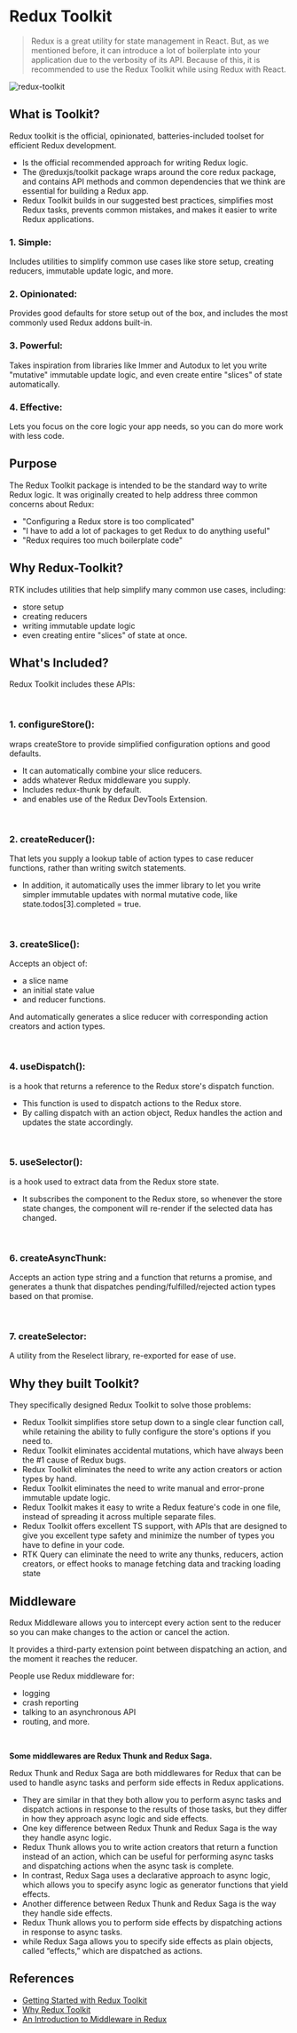 # Redux Toolkit

> Redux is a great utility for state management in React. But, as we mentioned before, it can introduce a lot of boilerplate into your application due to the verbosity of its API. Because of this, it is recommended to use the Redux Toolkit while using Redux with React.

![redux-toolkit](/redux-toolkit.png)

## What is Toolkit?

Redux toolkit is the official, opinionated, batteries-included toolset for efficient Redux development.

-   Is the official recommended approach for writing Redux logic.
-   The @reduxjs/toolkit package wraps around the core redux package, and contains API methods and common dependencies that we think are essential for building a Redux app.
-   Redux Toolkit builds in our suggested best practices, simplifies most Redux tasks, prevents common mistakes, and makes it easier to write Redux applications.

### 1. Simple:

Includes utilities to simplify common use cases like store setup, creating reducers, immutable update logic, and more.

### 2. Opinionated:

Provides good defaults for store setup out of the box, and includes the most commonly used Redux addons built-in.

### 3. Powerful:

Takes inspiration from libraries like Immer and Autodux to let you write "mutative" immutable update logic, and even create entire "slices" of state automatically.

### 4. Effective:

Lets you focus on the core logic your app needs, so you can do more work with less code.

## Purpose

The Redux Toolkit package is intended to be the standard way to write Redux logic. It was originally created to help address three common concerns about Redux:

-   "Configuring a Redux store is too complicated"
-   "I have to add a lot of packages to get Redux to do anything useful"
-   "Redux requires too much boilerplate code"

## Why Redux-Toolkit?

RTK includes utilities that help simplify many common use cases, including:

-   store setup
-   creating reducers
-   writing immutable update logic
-   even creating entire "slices" of state at once.

## What's Included?

Redux Toolkit includes these APIs:

<br />

### 1. configureStore():

wraps createStore to provide simplified configuration options and good defaults.

-   It can automatically combine your slice reducers.
-   adds whatever Redux middleware you supply.
-   Includes redux-thunk by default.
-   and enables use of the Redux DevTools Extension.

<br />

### 2. createReducer():

That lets you supply a lookup table of action types to case reducer functions, rather than writing switch statements.

-   In addition, it automatically uses the immer library to let you write simpler immutable updates with normal mutative code, like state.todos[3].completed = true.

<br />

### 3. createSlice():

Accepts an object of:

-   a slice name
-   an initial state value
-   and reducer functions.

And automatically generates a slice reducer with corresponding action creators and action types.

<br />

### 4. useDispatch():

is a hook that returns a reference to the Redux store's dispatch function.

-   This function is used to dispatch actions to the Redux store.
-   By calling dispatch with an action object, Redux handles the action and updates the state accordingly.

<br />

### 5. useSelector():

is a hook used to extract data from the Redux store state.

-   It subscribes the component to the Redux store, so whenever the store state changes, the component will re-render if the selected data has changed.

<br />

### 6. createAsyncThunk:

Accepts an action type string and a function that returns a promise, and generates a thunk that dispatches pending/fulfilled/rejected action types based on that promise.

<br />

### 7. createSelector:

A utility from the Reselect library, re-exported for ease of use.

## Why they built Toolkit?

They specifically designed Redux Toolkit to solve those problems:

-   Redux Toolkit simplifies store setup down to a single clear function call, while retaining the ability to fully configure the store's options if you need to.
-   Redux Toolkit eliminates accidental mutations, which have always been the #1 cause of Redux bugs.
-   Redux Toolkit eliminates the need to write any action creators or action types by hand.
-   Redux Toolkit eliminates the need to write manual and error-prone immutable update logic.
-   Redux Toolkit makes it easy to write a Redux feature's code in one file, instead of spreading it across multiple separate files.
-   Redux Toolkit offers excellent TS support, with APIs that are designed to give you excellent type safety and minimize the number of types you have to define in your code.
-   RTK Query can eliminate the need to write any thunks, reducers, action creators, or effect hooks to manage fetching data and tracking loading state

## Middleware

Redux Middleware allows you to intercept every action sent to the reducer so you can make changes to the action or cancel the action.

It provides a third-party extension point between dispatching an action, and the moment it reaches the reducer.

People use Redux middleware for:

-   logging
-   crash reporting
-   talking to an asynchronous API
-   routing, and more.

<br />

**Some middlewares are Redux Thunk and Redux Saga.**

Redux Thunk and Redux Saga are both middlewares for Redux that can be used to handle async tasks and perform side effects in Redux applications.

-   They are similar in that they both allow you to perform async tasks and dispatch actions in response to the results of those tasks, but they differ in how they approach async logic and side effects.
-   One key difference between Redux Thunk and Redux Saga is the way they handle async logic.
-   Redux Thunk allows you to write action creators that return a function instead of an action, which can be useful for performing async tasks and dispatching actions when the async task is complete.
-   In contrast, Redux Saga uses a declarative approach to async logic, which allows you to specify async logic as generator functions that yield effects.
-   Another difference between Redux Thunk and Redux Saga is the way they handle side effects.
-   Redux Thunk allows you to perform side effects by dispatching actions in response to async tasks.
-   while Redux Saga allows you to specify side effects as plain objects, called “effects,” which are dispatched as actions.

## References

-   [Getting Started with Redux Toolkit](https://redux-toolkit.js.org/introduction/getting-started)
-   [Why Redux Toolkit](https://redux-toolkit.js.org/introduction/why-rtk-is-redux-today)
-   [An Introduction to Middleware in Redux](https://medium.com/@siavash.sajjady/an-introduction-to-middleware-in-redux-types-benefits-and-examples-985c876e706c)
